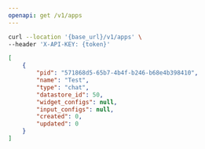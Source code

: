 ```yaml
---
openapi: get /v1/apps
---
```



<RequestExample>

```bash Example Request
curl --location '{base_url}/v1/apps' \
--header 'X-API-KEY: {token}'
```

</RequestExample>


<ResponseExample>

```json Response
[
    {
        "pid": "571868d5-65b7-4b4f-b246-b68e4b398410",
        "name": "Test",
        "type": "chat",
        "datastore_id": 50,
        "widget_configs": null,
        "input_configs": null,
        "created": 0,
        "updated": 0
    }
]
```

</ResponseExample>

